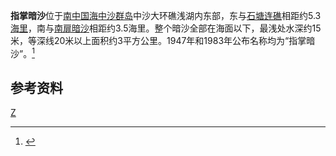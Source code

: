 {{Infobox Islands
| plural = yes
| name             =指掌暗沙
| image name       = 
| image caption    = 
| image size       = 
| locator map      = {{Location map|South China Sea|lat=16.00|long=114.65|central|300px}}
| map_custom       = yes
| native name      = 
| native name link = 
| other_names         = 
| location         = [[南中国海|南中国海]]
| coordinates      = {{Coord|16|00|N|114|39|E|display=inline,title}}
| archipelago      = [[中沙群岛|中沙群岛]]
| total islands    = 
| major islands    = 
| area             =
| length           =
| width            =
| coastline        =
| highest mount    = 
| elevation        = 
| country                          = China
| country admin divisions title   =
| country admin divisions         =
| population       = 
| population as of = 
| density          = 
| ethnic groups    = 
| additional info  =
}} 
'''指掌暗沙'''位于[[南中国海|南中国海]][[中沙群岛|中沙群岛]]中沙大环礁浅湖内东部，东与[[石塘连礁|石塘连礁]]相距约5.3[[海里|海里]]，南与[[南扉暗沙|南扉暗沙]]相距约3.5海里。整个暗沙全部在海面以下，最浅处水深约15米，等深线20米以上面积约3平方公里。1947年和1983年公布名称均为“指掌暗沙”。<ref>{{cite book zh |author=广东省地名委员会 |title=《南海诸岛地名资料汇编》 |format=M |edition=1 |location=广州 |publisher=广东省地图出版社 |date=1988 |pages=191|id= ISBN 80522-023-9}}</ref>

==参考资料==
{{reflist}}

{{有争议的地区小作品}}
{{South China Sea Islands}}

[[Category:中沙群岛|Z]]